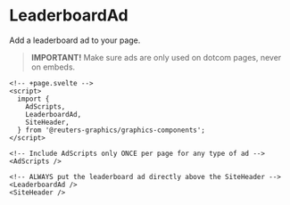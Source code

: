 

<Meta of={LeaderboardAdStories} />

# LeaderboardAd

Add a leaderboard ad to your page.

> **IMPORTANT!** Make sure ads are only used on dotcom pages, never on embeds.

```svelte
<!-- +page.svelte -->
<script>
  import {
    AdScripts,
    LeaderboardAd,
    SiteHeader,
  } from '@reuters-graphics/graphics-components';
</script>

<!-- Include AdScripts only ONCE per page for any type of ad -->
<AdScripts />

<!-- ALWAYS put the leaderboard ad directly above the SiteHeader -->
<LeaderboardAd />
<SiteHeader />
```

<Canvas of={LeaderboardAdStories.Demo} />
